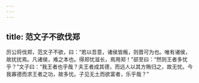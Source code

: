 ```yaml
---
---
---
```

title: 范文子不欲伐郑
---


厉公将伐郑，范文子不欲，曰：“若以吾意，诸侯皆叛，则晋可为也。唯有诸侯，故扰扰焉。凡诸侯，难之本也。得郑忧滋长，焉用郑！”郤至曰：“然则王者多忧乎？”文子曰：“我王者也乎哉？夫王者成其德，而远人以其方贿归之，故无忧。今我寡德而求王者之功，故多忧。子见无土而欲富者，乐乎哉？”

